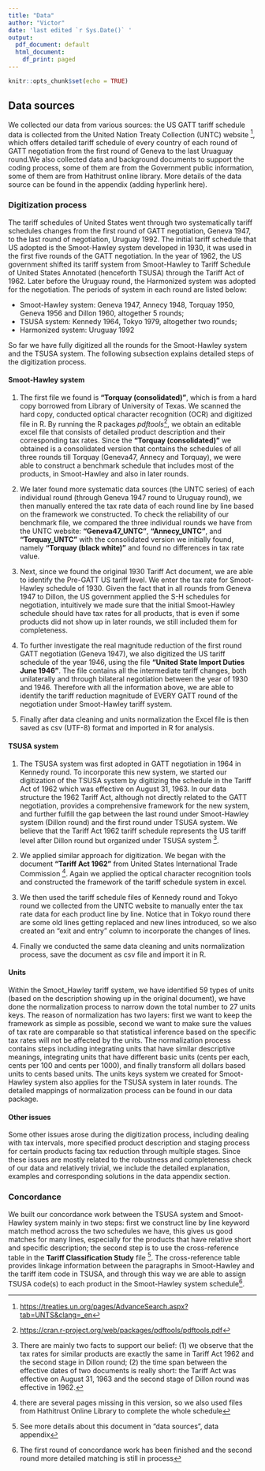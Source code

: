 ```yaml
---
title: "Data"
author: "Victor"
date: 'last edited `r Sys.Date()` '
output:
  pdf_document: default
  html_document:
    df_print: paged
---
```


```r
knitr::opts_chunk$set(echo = TRUE)
```

## Data sources


We collected our data from various sources: the US GATT tariff schedule data is collected from the United Nation Treaty Collection (UNTC) website ^[<https://treaties.un.org/pages/AdvanceSearch.aspx?tab=UNTS&clang=_en>], which offers detailed tariff schedule of every country of each round of GATT negotiation from the first round of Geneva to the last Uruaguay round.We also collected data and background documents to support the coding process, some of them are from the Government public information, some of them are from Hathitrust online library. More details of the data source can be found in the appendix (adding hyperlink here). 

### Digitization process

The tariff schedules of United States went through two systematically tariff schedules changes from the first round of GATT negotiation, Geneva 1947, to the last round of negotiation, Uruguay 1992. The initial tariff schedule that US adopted is the Smoot-Hawley system developed in 1930, it was used in the first five rounds of the GATT negotiation. In the year of 1962, the US government shifted its tariff system from Smoot-Hawley to Tariff Schedule of United States Annotated (henceforth TSUSA) through the Tariff Act of 1962. Later before the Uruguay round, the Harmonized system was adopted for the negotiation. The periods of system in each round are listed below:

- Smoot-Hawley system: Geneva 1947, Annecy 1948, Torquay 1950, Geneva 1956 and  Dillon 1960, altogether 5 rounds;
- TSUSA system: Kennedy 1964, Tokyo 1979, altogether two rounds;
- Harmonized system: Uruguay 1992

So far we have fully digitized all the rounds for the Smoot-Hawley system and the TSUSA system. The following subsection explains detailed steps of the digitization process. 

#### Smoot-Hawley system

1. The first file we found is **"Torquay (consolidated)"**, which is from a hard copy borrowed from Library of University of Texas. We scanned the hard copy, conducted optical character recognition (OCR) and digitized file in R. By running the R packages *pdftools*^[<https://cran.r-project.org/web/packages/pdftools/pdftools.pdf>], we obtain an editable excel file that consists of detailed product description and their corresponding tax rates. Since the **"Torquay (consolidated)"** we obtained is a consolidated version that contains the schedules of all three rounds till Torquay (Geneva47, Annecy and Torquay), we were able to construct a benchmark schedule that includes most of the products, in Smoot-Hawley and also in later rounds.

2. We later found more systematic data sources (the UNTC series) of each individual round (through Geneva 1947 round to Uruguay round), we then manually entered the tax rate data of each round line by line based on the framework we constructed. To check the reliability of our benchmark file, we compared the three individual rounds we have from the UNTC website: **"Geneva47_UNTC"**, **"Annecy_UNTC"**, and **"Torquay_UNTC"** with the consolidated version we initially found, namely **"Torquay (black white)"** and found no differences in tax rate value. 

3. Next, since we found the original 1930 Tariff Act document, we are able to identify the Pre-GATT US tariff level. We enter the tax rate for Smoot-Hawley schedule of 1930. Given the fact that in all rounds from Geneva 1947 to Dillon, the US government applied the S-H schedules for negotiation, intuitively we made sure that the initial Smoot-Hawley schedule should have tax rates for all products, that is even if some products did not show up in later rounds, we still included them for completeness. 

4. To further investigate the real magnitude reduction of the first round GATT negotiation (Geneva 1947), we also digitized the US tariff schedule of the year 1946, using the file **"United State Import Duties June 1946"**. The file contains all the intermediate tariff changes, both unilaterally and through bilateral negotiation between the year of 1930 and 1946. Therefore with all the information above, we are able to identify the tariff reduction magnitude of EVERY GATT round of the negotiation under Smoot-Hawley tariff system. 

5. Finally after data cleaning and units normalization the Excel file is then saved as csv (UTF-8) format and imported in R for analysis. 

#### TSUSA system

1. The TSUSA system was first adopted in GATT negotiation in 1964 in Kennedy round. To incorporate this new system, we started our digitization of the TSUSA system by digitizing the schedule in the Tariff Act of 1962 which was effective on August 31, 1963. In our data structure the 1962 Tariff Act, although not directly related to the GATT negotiation, provides a comprehensive framework for the new system, and further fulfill the gap between the last round under Smoot-Hawley system (Dillon round) and the first round under TSUSA system. We believe that the Tariff Act 1962 tariff schedule represents the US tariff level after Dillon round but organized under TSUSA system ^[There are mainly two facts to support our belief: (1) we observe that the tax rates for similar products are exactly the same in Tariff Act 1962 and the second stage in Dillon round; (2) the time span between the effective dates of two documents is really short: the Tariff Act was effective on August 31, 1963 and the second stage of Dillon round was effective in 1962.]. 

2. We applied similar approach for digitization. We began with the document **"Tariff Act 1962"** from United States International Trade Commission ^[there are several pages missing in this version, so we also used files from Hathitrust Online Library to complete the whole schedule]. Again we applied the optical character recognition tools and constructed the framework of the tariff schedule system in excel.

3. We then used the tariff schedule files of Kennedy round and Tokyo round we collected from the UNTC website to manually enter the tax rate data for each product line by line. Notice that in Tokyo round there are some old lines getting replaced and new lines introduced, so we also created an "exit and entry" column to incorporate the changes of lines.

4. Finally we conducted the same data cleaning and units normalization process, save the document as csv file and import it in R.



#### Units

Within the Smoot_Hawley tariff system, we have identified 59 types of units (based on the description showing up in the original document), we have done the normalization process to narrow down the total number to 27 units keys. The reason of normalization has two layers: first we want to keep the framework as simple as possible, second we want to make sure the values of tax rate are comparable so that statistical inference based on the specific tax rates will not be affected by the units. The normalization process contains steps including integrating units that have similar descriptive meanings, integrating units that have different basic units (cents per each, cents per 100 and cents per 1000), and finally transform all dollars based units to cents based units. The units keys system we created for Smoot-Hawley system also applies for the TSUSA system in later rounds. The detailed mappings of normalization process can be found in our data package.

#### Other issues

Some other issues arose during the digitization process, including dealing with tax intervals, more specified product description and staging process for certain products facing tax reduction through multiple stages. Since these issues are mostly related to the robustness and completeness check of our data and relatively trivial, we include the detailed explanation, examples and corresponding solutions in the data appendix section.






### Concordance

We built our concordance work between the TSUSA system and Smoot-Hawley system mainly in two steps: first we construct line by line keyword match method across the two schedules we have, this gives us good matches for many lines, especially for the products that have relative short and specific description; the second step is to use the cross-reference table in the **Tariff Classification Study** file ^[See more details about this document in "data sources", data appendix]. The cross-reference table provides linkage information between the paragraphs in Smoot-Hawley and the tariff item code in TSUSA, and through this way we are able to assign TSUSA code(s) to each product in the Smoot-Hawley system schedule^[The first round of concordance work has been finished and the second round more detailed matching is still in process]. 




